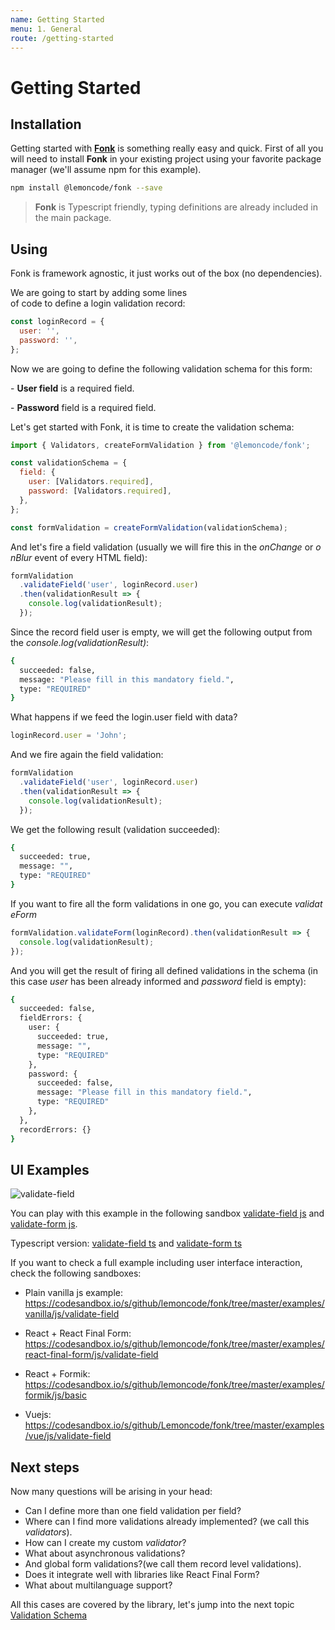 ```yaml
---
name: Getting Started
menu: 1. General
route: /getting-started
---
```


# Getting Started

## Installation

Getting started with [**Fonk**](https://github.com/Lemoncode/fonk) is something really easy and quick. First of all you will need to install **Fonk** in your existing project using your favorite package manager (we'll assume npm for this example).

```bash
npm install @lemoncode/fonk --save
```

> **Fonk** is Typescript friendly, typing definitions are already included in the main package.

## Using

Fonk is framework agnostic, it just works out of the box (no dependencies).

We are going to start by adding some lines of code to define a login validation record:

```javascript
const loginRecord = {
  user: '',
  password: '',
};
```

Now we are going to define the following validation schema for this form:

- **User field** is a required field.

- **Password** field is a required field.

Let's get started with Fonk, it is time to create the validation schema:

```javascript
import { Validators, createFormValidation } from '@lemoncode/fonk';

const validationSchema = {
  field: {
    user: [Validators.required],
    password: [Validators.required],
  },
};

const formValidation = createFormValidation(validationSchema);
```

And let's fire a field validation (usually we will fire this in the *onChange* or *onBlur* event of every HTML field):

```javascript
formValidation
  .validateField('user', loginRecord.user)
  .then(validationResult => {
    console.log(validationResult);
  });
```

Since the record field user is empty, we will get the following output from the _console.log(validationResult)_:

```bash
{
  succeeded: false,
  message: "Please fill in this mandatory field.",
  type: "REQUIRED"
}
```

What happens if we feed the login.user field with data?

```javascript
loginRecord.user = 'John';
```

And we fire again the field validation:

```javascript
formValidation
  .validateField('user', loginRecord.user)
  .then(validationResult => {
    console.log(validationResult);
  });
```

We get the following result (validation succeeded):

```bash
{
  succeeded: true,
  message: "",
  type: "REQUIRED"
}
```

If you want to fire all the form validations in one go, you can execute *validateForm*

```javascript
formValidation.validateForm(loginRecord).then(validationResult => {
  console.log(validationResult);
});
```

And you will get the result of firing all defined validations in the schema (in this case _user_ has been
already informed and _password_ field is empty):

```bash
{
  succeeded: false,
  fieldErrors: {
    user: {
      succeeded: true,
      message: "",
      type: "REQUIRED"
    },
    password: {
      succeeded: false,
      message: "Please fill in this mandatory field.",
      type: "REQUIRED"
    },
  },
  recordErrors: {}
}
```

## UI Examples

![validate-field](../gifs/validate-field.gif)

You can play with this example in the following sandbox [validate-field js](https://codesandbox.io/s/github/lemoncode/fonk/tree/master/examples/vanilla/js/validate-field) and [validate-form js](https://codesandbox.io/s/github/lemoncode/fonk/tree/master/examples/vanilla/js/validate-form).

Typescript version: [validate-field ts](https://codesandbox.io/s/github/lemoncode/fonk/tree/master/examples/vanilla/ts/validate-field) and [validate-form ts](https://codesandbox.io/s/github/lemoncode/fonk/tree/master/examples/vanilla/ts/validate-form)

If you want to check a full example including user interface interaction, check the following sandboxes:

- Plain vanilla js example: https://codesandbox.io/s/github/lemoncode/fonk/tree/master/examples/vanilla/js/validate-field

- React + React Final Form: https://codesandbox.io/s/github/lemoncode/fonk/tree/master/examples/react-final-form/js/validate-field

- React + Formik: https://codesandbox.io/s/github/lemoncode/fonk/tree/master/examples/formik/js/basic

- Vuejs: https://codesandbox.io/s/github/Lemoncode/fonk/tree/master/examples/vue/js/validate-field

## Next steps

Now many questions will be arising in your head:

- Can I define more than one field validation per field?
- Where can I find more validations already implemented? (we call this _validators_).
- How can I create my custom _validator_?
- What about asynchronous validations?
- And global form validations?(we call them record level validations).
- Does it integrate well with libraries like React Final Form?
- What about multilanguage support?

All this cases are covered by the library, let's jump into the next topic
[Validation Schema](/validation-schema)
